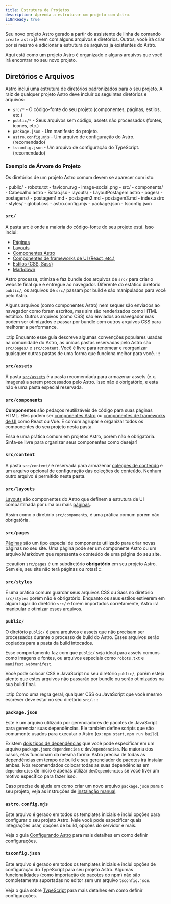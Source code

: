 ```yaml
---
title: Estrutura de Projetos
description: Aprenda a estruturar um projeto com Astro.
i18nReady: true
---
```


Seu novo projeto Astro gerado a partir do assistente de linha de comando `create astro` já vem com alguns arquivos e diretórios. Outros, você irá criar por si mesmo e adicionar a estrutura de arquivos já existentes do Astro.

Aqui está como um projeto Astro é organizado e alguns arquivos que você irá encontrar no seu novo projeto.

## Diretórios e Arquivos

Astro inclui uma estrutura de diretórios padronizados para o seu projeto. A raiz de qualquer projeto Astro deve incluir os seguintes diretórios e arquivos:

- `src/*` - O código-fonte do seu projeto (componentes, páginas, estilos, etc.)
- `public/*` - Seus arquivos sem código, assets não processados (fontes, ícones, etc.)
- `package.json` - Um manifesto do projeto.
- `astro.config.mjs` - Um arquivo de configuração do Astro. (recomendado)
- `tsconfig.json` - Um arquivo de configuração do TypeScript. (recomendado)

### Exemplo de Árvore do Projeto

Os diretórios de um projeto Astro comum devem se aparecer com isto:

<FileTree>
- public/
  - robots.txt
  - favicon.svg
  - image-social.png
- src/
  - components/
    - Cabecalho.astro
    - Botao.jsx
  - layouts/
    - LayoutPostagem.astro
  - pages/
    - postagens/
      - postagem1.md
      - postagem2.md
      - postagem3.md
    - index.astro
  - styles/
    - global.css
- astro.config.mjs
- package.json
- tsconfig.json
</FileTree>

### `src/`

A pasta src é onde a maioria do código-fonte do seu projeto está. Isso inclui:

- [Páginas](/pt-br/basics/astro-pages/)
- [Layouts](/pt-br/basics/layouts/)
- [Componentes Astro](/pt-br/basics/astro-components/)
- [Componentes de frameworks de UI (React, etc.)](/pt-br/guides/framework-components/)
- [Estilos (CSS, Sass)](/pt-br/guides/styling/)
- [Markdown](/pt-br/guides/markdown-content/)

Astro processa, otimiza e faz bundle dos arquivos de `src/` para criar o website final que é entregue ao navegador. Diferente do estático diretório `public/`, os arquivos de `src/` passam por build e são manipulados para você pelo Astro.

Alguns arquivos (como componentes Astro) nem sequer são enviados ao navegador como foram escritos, mas sim são renderizados como HTML estático. Outros arquivos (como CSS) são enviados ao navegador mas podem ser otimizados e passar por bundle com outros arquivos CSS para melhorar a performance.

:::tip
Enquanto esse guia descreve algumas convenções populares usadas na comunidade do Astro, as únicas pastas reservadas pelo Astro são `src/pages/` e `src/content`. Você é livre para renomear e reorganizar quaisquer outras pastas de uma forma que funciona melhor para você.
:::

### `src/assets`

A pasta [`src/assets`](/pt-br/guides/images/) é a pasta recomendada para armazenar assets (e.x. imagens) a serem processados pelo Astro. Isso não é obrigatório, e esta não é uma pasta especial reservada.

### `src/components`

**Componentes** são pedaços reutilizáveis de código para suas páginas HTML. Eles podem ser [componentes Astro](/pt-br/basics/astro-components/) ou [componentes de frameworks de UI](/pt-br/guides/framework-components/) como React ou Vue. É comum agrupar e organizar todos os componentes do seu projeto nesta pasta.

Essa é uma prática comum em projetos Astro, porém não é obrigatória. Sinta-se livre para organizar seus componentes como desejar!

### `src/content`

A pasta `src/content/` é reservada para armazenar [coleções de conteúdo](/pt-br/guides/content-collections/) e um arquivo opcional de configuração das coleções de conteúdo. Nenhum outro arquivo é permitido nesta pasta.

### `src/layouts`

[Layouts](/pt-br/basics/layouts/) são componentes do Astro que definem a estrutura de UI compartilhada por uma ou mais [páginas](/pt-br/basics/astro-pages/).

Assim como o diretório `src/components`, é uma prática comum porém não obrigatória.

### `src/pages`

[Páginas](/pt-br/basics/astro-pages/) são um tipo especial de componente utilizado para criar novas páginas no seu site. Uma página pode ser um componente Astro ou um arquivo Markdown que representa o conteúdo de uma página do seu site.

:::caution
`src/pages` é um subdiretório **obrigatório** em seu projeto Astro. Sem ele, seu site não terá páginas ou rotas!
:::

### `src/styles`

É uma prática comum guardar seus arquivos CSS ou Sass no diretório `src/styles` porém não é obrigatório. Enquanto os seus estilos estiverem em algum lugar do diretório `src/` e forem importados corretamente, Astro irá manipular e otimizar esses arquivos.

### `public/`

O diretório `public/` é para arquivos e assets que não precisam ser processados durante o processo de build do Astro. Esses arquivos serão copiados para a pasta da build intocados.

Esse comportamento faz com que `public/` seja ideal para assets comuns como imagens e fontes, ou arquivos especiais como `robots.txt` e `manifest.webmanifest`.

Você pode colocar CSS e JavaScript no seu diretório `public/`, porém esteja atento que estes arquivos não passarão por bundle ou serão otimizados na sua build final.

:::tip
Como uma regra geral, qualquer CSS ou JavaScript que você mesmo escrever deve estar no seu diretório `src/`.
:::

### `package.json`

Este é um arquivo utilizado por gerenciadores de pacotes de JavaScript para gerenciar suas dependências. Ele também define scripts que são comumente usados para executar o Astro (ex: `npm start`, `npm run build`).

Existem [dois tipos de dependências](https://docs.npmjs.com/specifying-dependencies-and-devdependencies-in-a-package-json-file) que você pode especificar em um arquivo `package.json`: `dependencies` e `devDependencies`. Na maioria dos casos, elas funcionam da mesma forma: Astro precisa de todas as dependências em tempo de build e seu gerenciador de pacotes irá instalar ambas. Nós recomendados colocar todas as suas dependências em `dependencies` de início e apenas utilizar `devDependencies` se você tiver um motivo específico para fazer isso.

Caso precise de ajuda em como criar um novo arquivo `package.json` para o seu projeto, veja as instruções de [instalação manual](/pt-br/install/manual/).

### `astro.config.mjs`

Este arquivo é gerado em todos os templates iniciais e inclui opções para configurar o seu projeto Astro. Nele você pode especificar quais integrações usar, opções de build, opções do servidor e mais.

Veja o guia [Configurando Astro](/pt-br/guides/configuring-astro/) para mais detalhes em como definir configurações.

### `tsconfig.json`

Este arquivo é gerado em todos os templates iniciais e inclui opções de configuração do TypeScript para seu projeto Astro. Algumas funcionalidades (como importação de pacotes do npm) não são completamente suportadas no editor sem um arquivo `tsconfig.json`.

Veja o guia sobre [TypeScript](/pt-br/guides/typescript/) para mais detalhes em como definir configurações.

